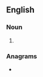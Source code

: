==English==

===Noun===
{{head|en|noun plural form}}

# {{plural of|redbreast|lang=en}}

===Anagrams===
* {{anagrams|en|dessert bar}}